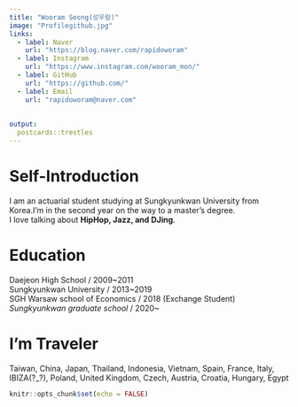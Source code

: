 ```yaml
---
title: "Wooram Seong(성우람)"
image: "Profilegithub.jpg"
links:
  - label: Naver
    url: "https://blog.naver.com/rapidoworam"
  - label: Instagram
    url: "https://www.instagram.com/wooram_mon/"
  - label: GitHub
    url: "https://github.com/"
  - label: Email
    url: "rapidoworam@naver.com"
    
    
output:
  postcards::trestles
---
```


# Self-Introduction

I am an actuarial student studying at Sungkyunkwan University from Korea.I’m in the second year on the way to a master's degree. \
I love talking about **HipHop, Jazz, and DJing**.

# Education
Daejeon High School / 2009~2011 \
Sungkyunkwan University / 2013~2019  \
SGH Warsaw school of Economics / 2018 (Exchange Student) \
*Sungkyunkwan graduate school* / 2020~

# I'm Traveler
Taiwan, China, Japan, Thailand, Indonesia, Vietnam, Spain, France, Italy, IBIZA(?_?), Poland, United Kingdom, Czech, Austria, Croatia, Hungary, Egypt
```r
knitr::opts_chunk$set(echo = FALSE)
```

  